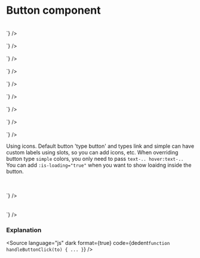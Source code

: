 # Button component




<Story of={PoButtonStories.Button} />
<br />
<Source
	language="js"
	dark
	format={true}
	code={dedent`
    <PoButton type="button" label="Button" />
  `}
/>
<br />
<Story of={PoButtonStories.SubmitButton} />
<br />
<Source
	language="js"
	dark
	format={true}
	code={dedent`
    <PoButton type="submit" label="Submit" />
  `}
/>
<br />
<Story of={PoButtonStories.Link} />
<br />
<Source
	language="js"
	dark
	format={true}
	code={dedent`
    <PoButton type="link" label="Link button" to="/home" />
`}
/>

<br />
<Story of={PoButtonStories.Small} />
<br />
<Source
	language="js"
	dark
	format={true}
	code={dedent`
    <PoButton type="button" label="Small" size="sm" />
  `}
/>
<br />
<Story of={PoButtonStories.Medium} />
<br />
<Source
	language="js"
	dark
	format={true}
	code={dedent`
    <PoButton type="button" label="Medium" size="md" />
  `}
/>
<br />
<Story of={PoButtonStories.Large} />
<br />
<Source
	language="js"
	dark
	format={true}
	code={dedent`
    <PoButton type="button" label="Large" size="lg" />
  `}
/>
<br />
<Story of={PoButtonStories.ColorChange} />
<br />
<Source
	language="js"
	dark
	format={true}
	code={dedent`
    <PoButton type="button" label="Cyan" :override-colors="true" class="bg-cyan-600 hover:bg-cyan-700 text-white" />
  `}
/>
<br />
<Story of={PoButtonStories.Danger} />
<br />
<Source
	language="js"
	dark
	format={true}
	code={dedent`
    <PoButton type="button" label="Danger" action-type="danger" />
  `}
/>
<br />
<Story of={PoButtonStories.Ghost} />
<br />
<Source
	language="js"
	dark
	format={true}
	code={dedent`
    <PoButton type="button" label="Ghost" action-type="ghost" />
  `}
/>

<br />

Using icons. Default button 'type button' and types link and simple can have custom labels using slots, so you can add icons, etc.
When overriding button type `simple` colors, you only need to pass `text-.. hover:text-..` You can add `:is-loading="true"` when you want to show loaidng inside the button.

<br />
<Story of={PoButtonStories.Bolt} />
<br />
<Source
	language="js"
	dark
	format={true}
	code={dedent`
    <PoButton type="simple" to="/deathreporting/dispute">
      <template v-slot:label>
        <span class="po-flex po-items-center po-space-x-1">
          <BoltIcon class="po-w-4 po-h-4 po-stroke-current" />
          <span>File a dispute.</span>
        </span>
      </template>
    </PoButton>
  `}
/>
<br />
<br />
<Story of={PoButtonStories.Plus} />
<br />
<Source
	language="js"
	dark
	format={true}
	code={dedent`
    <PoButton @button-click="() => (showNewEmploymentModal = true)">
      <template v-slot:label>
        <span class="flex items-center space-x-2">
          <PlusIcon class="-ml-1 w-4 h-4 fill-current" />
          <span>New Employment</span>
        </span>
      </template>
    </PoButton>
  `}
/>
<br />

### Explanation

<ArgTypes of={PoButtonStories} />

<Source
	language="js"
	dark
	format={true}
	code={dedent`
    function handleButtonClick(to) {
      ...
    }
  `}
/>
